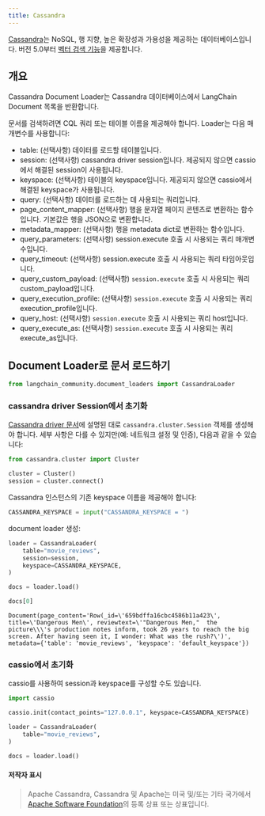 ```yaml
---
title: Cassandra
---
```


[Cassandra](https://cassandra.apache.org/)는 NoSQL, 행 지향, 높은 확장성과 가용성을 제공하는 데이터베이스입니다. 버전 5.0부터 [벡터 검색 기능](https://cassandra.apache.org/doc/trunk/cassandra/vector-search/overview.html)을 제공합니다.

## 개요

Cassandra Document Loader는 Cassandra 데이터베이스에서 LangChain Document 목록을 반환합니다.

문서를 검색하려면 CQL 쿼리 또는 테이블 이름을 제공해야 합니다.
Loader는 다음 매개변수를 사용합니다:

* table: (선택사항) 데이터를 로드할 테이블입니다.
* session: (선택사항) cassandra driver session입니다. 제공되지 않으면 cassio에서 해결된 session이 사용됩니다.
* keyspace: (선택사항) 테이블의 keyspace입니다. 제공되지 않으면 cassio에서 해결된 keyspace가 사용됩니다.
* query: (선택사항) 데이터를 로드하는 데 사용되는 쿼리입니다.
* page_content_mapper: (선택사항) 행을 문자열 페이지 콘텐츠로 변환하는 함수입니다. 기본값은 행을 JSON으로 변환합니다.
* metadata_mapper: (선택사항) 행을 metadata dict로 변환하는 함수입니다.
* query_parameters: (선택사항) session.execute 호출 시 사용되는 쿼리 매개변수입니다.
* query_timeout: (선택사항) session.execute 호출 시 사용되는 쿼리 타임아웃입니다.
* query_custom_payload: (선택사항) `session.execute` 호출 시 사용되는 쿼리 custom_payload입니다.
* query_execution_profile: (선택사항) `session.execute` 호출 시 사용되는 쿼리 execution_profile입니다.
* query_host: (선택사항) `session.execute` 호출 시 사용되는 쿼리 host입니다.
* query_execute_as: (선택사항) `session.execute` 호출 시 사용되는 쿼리 execute_as입니다.

## Document Loader로 문서 로드하기

```python
from langchain_community.document_loaders import CassandraLoader
```

### cassandra driver Session에서 초기화

[Cassandra driver 문서](https://docs.datastax.com/en/developer/python-driver/latest/api/cassandra/cluster/#module-cassandra.cluster)에 설명된 대로 `cassandra.cluster.Session` 객체를 생성해야 합니다. 세부 사항은 다를 수 있지만(예: 네트워크 설정 및 인증), 다음과 같을 수 있습니다:

```python
from cassandra.cluster import Cluster

cluster = Cluster()
session = cluster.connect()
```

Cassandra 인스턴스의 기존 keyspace 이름을 제공해야 합니다:

```python
CASSANDRA_KEYSPACE = input("CASSANDRA_KEYSPACE = ")
```

document loader 생성:

```python
loader = CassandraLoader(
    table="movie_reviews",
    session=session,
    keyspace=CASSANDRA_KEYSPACE,
)
```

```python
docs = loader.load()
```

```python
docs[0]
```

```output
Document(page_content='Row(_id=\'659bdffa16cbc4586b11a423\', title=\'Dangerous Men\', reviewtext=\'"Dangerous Men,"  the picture\\\'s production notes inform, took 26 years to reach the big screen. After having seen it, I wonder: What was the rush?\')', metadata={'table': 'movie_reviews', 'keyspace': 'default_keyspace'})
```

### cassio에서 초기화

cassio를 사용하여 session과 keyspace를 구성할 수도 있습니다.

```python
import cassio

cassio.init(contact_points="127.0.0.1", keyspace=CASSANDRA_KEYSPACE)

loader = CassandraLoader(
    table="movie_reviews",
)

docs = loader.load()
```

#### 저작자 표시

> Apache Cassandra, Cassandra 및 Apache는 미국 및/또는 기타 국가에서 [Apache Software Foundation](http://www.apache.org/)의 등록 상표 또는 상표입니다.